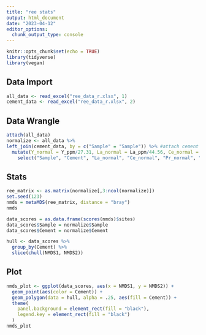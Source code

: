 ```yaml
---
title: "ree stats"
output: html_document
date: "2023-04-12"
editor_options: 
  chunk_output_type: console
---
```


```r
knitr::opts_chunk$set(echo = TRUE)
library(tidyverse)
library(vegan)
```

## Data Import
```r
all_data <- read_excel("ree_data_r.xlsx", 1)
cement_data <- read_excel("ree_data_r.xlsx", 2)
```

## Data Wrangle
```r
attach(all_data)
normalize <- all_data %>%
left_join(cement_data, by = c("Sample" = "Sample")) %>% #attach cement to each observation
  mutate(Y_normal = Y_ppm/27.31, La_normal = La_ppm/44.56, Ce_normal = Ce_ppm/88.25, Pr_normal = Pr_ppm/10.15, Nd_normal = Nd_ppm/37.32, Sm_normal = Sm_ppm/6.884, Eu_normal = Eu_ppm/1.215, Gd_normal = Gd_ppm/6.043, Dy_normal = Dy_ppm/5.325, Ho_normal = Ho_ppm/1.052, Er_normal = Er_ppm/3.075, Tm_normal = Tm_ppm/0.4510, Yb_normal = Yb_ppm/3.012, Lu_normal = Lu_ppm/0.4386) %>% #normalize values using PAAS data from Pourmand et al. 2012
    select("Sample", "Cement", "La_normal", "Ce_normal", "Pr_normal", "Nd_normal", "Sm_normal", "Eu_normal",  "Gd_normal","Dy_normal", "Y_normal", "Ho_normal", "Er_normal", "Tm_normal", "Yb_normal")#filter out non normalized values and Lu
```

## Stats
``` r
ree_matrix <- as.matrix(normalize[,3:ncol(normalize)])
set.seed(123)
nmds = metaMDS(ree_matrix, distance = "bray")
nmds
```

```r
data_scores = as.data.frame(scores(nmds)$sites)
data_scores$Sample = normalize$Sample
data_scores$Cement = normalize$Cement

hull <- data_scores %>%
  group_by(Cement) %>%
  slice(chull(NMDS1, NMDS2))
```


## Plot
```r
nmds_plot <- ggplot(data_scores, aes(x = NMDS1, y = NMDS2)) +
  geom_point(aes(color = Cement)) +
  geom_polygon(data = hull, alpha = .25, aes(fill = Cement)) +
  theme(
    panel.background = element_rect(fill = "black"),
    legend.key = element_rect(fill = "black")
  )
nmds_plot
```